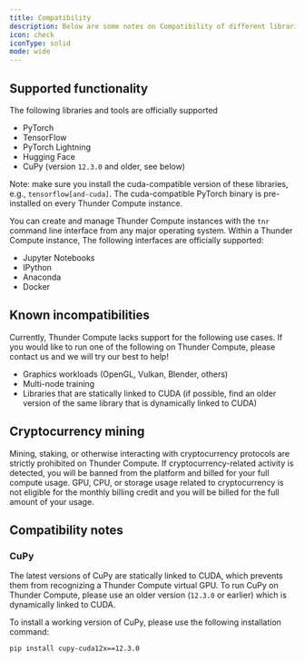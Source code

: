 ```yaml
---
title: Compatibility
description: Below are some notes on Compatibility of different libraries with Thunder Compute
icon: check
iconType: solid
mode: wide
---
```


## Supported functionality

The following libraries and tools are officially supported

* PyTorch
* TensorFlow
* PyTorch Lightning
* Hugging Face
* CuPy (version `12.3.0` and older, see below)

Note: make sure you install the cuda-compatible version of these libraries, e.g., `tensorflow[and-cuda]`. The cuda-compatible PyTorch binary is pre-installed on every Thunder Compute instance.

You can create and manage Thunder Compute instances with the `tnr` command line interface from any major operating system. Within a Thunder Compute instance, The following interfaces are officially supported:

* Jupyter Notebooks
* IPython
* Anaconda
* Docker

## Known incompatibilities

Currently, Thunder Compute lacks support for the following use cases. If you would like to run one of the following on Thunder Compute, please contact us and we will try our best to help!

* Graphics workloads (OpenGL, Vulkan, Blender, others)
* Multi-node training
* Libraries that are statically linked to CUDA (if possible, find an older version of the same library that is dynamically linked to CUDA)

## Cryptocurrency mining

Mining, staking, or otherwise interacting with cryptocurrency protocols are strictly prohibited on Thunder Compute. If cryptocurrency-related activity is detected, you will be banned from the platform and billed for your full compute usage. GPU, CPU, or storage usage related to cryptocurrency is not eligible for the monthly billing credit and you will be billed for the full amount of your usage. 

## Compatibility notes

### CuPy

The latest versions of CuPy are statically linked to CUDA, which prevents them from recognizing a Thunder Compute virtual GPU. To run CuPy on Thunder Compute, please use an older version (`12.3.0` or earlier) which is dynamically linked to CUDA.

To install a working version of CuPy, please use the following installation command:

`pip install cupy-cuda12x==12.3.0`